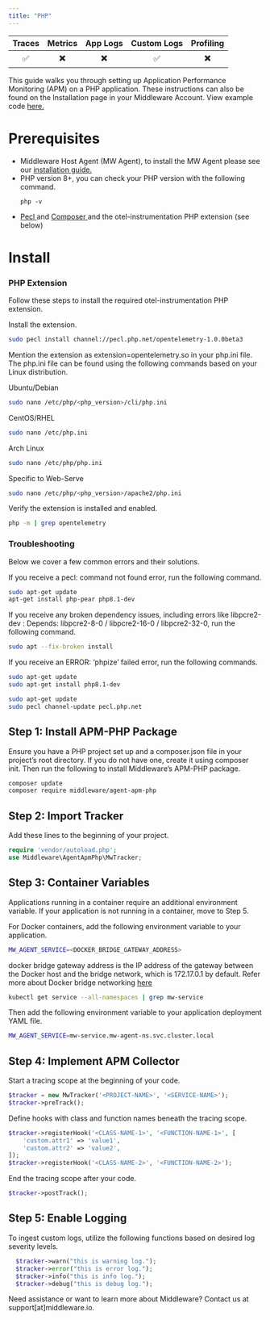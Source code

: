 ```yaml
---
title: "PHP"
---
```

<a target="_blank" href="https://packagist.org/packages/middleware/agent-apm-php">
    <span style={{
        background: "url(https://img.shields.io/badge/dev--master-%23f28d1a?label=packagist) no-repeat",
        width: "150px",
        height: "20px",
        display: "inline-block",
    }}/>
</a>

| Traces | Metrics | App Logs | Custom Logs | Profiling |
| :----: | :-----: | :------: | :---------: | :-------: |
| ✅ | ✖️ | ✖️ | ✅ | ✖️ |

This guide walks you through setting up Application Performance Monitoring (APM) on a PHP application. These instructions can also be found on the Installation page in your Middleware Account. View example code <a href="https://github.com/middleware-labs/demo-apm/tree/master/php"> here. </a>

# Prerequisites

* Middleware Host Agent (MW Agent), to install the MW Agent please see our <a href="https://docs.middleware.io/docs/agent-installation/overview"> installation guide. </a>
* PHP version 8+, you can check your PHP version with the following command.
  ```shell Shell
  php -v
  ```
* <a href="https://pecl.php.net/"> Pecl </a> and <a href="https://getcomposer.org/"> Composer </a> and the otel-instrumentation PHP extension (see below)

# Install

### PHP Extension
Follow these steps to install the required otel-instrumentation PHP extension. 

Install the extension.
```bash Shell
sudo pecl install channel://pecl.php.net/opentelemetry-1.0.0beta3
```
Mention the extension as extension=opentelemetry.so in your php.ini file. The php.ini file can be found using the following commands based on your Linux distribution.

Ubuntu/Debian
```bash Shell
sudo nano /etc/php/<php_version>/cli/php.ini
```
CentOS/RHEL
```bash Shell
sudo nano /etc/php.ini
```
Arch Linux
```bash Shell
sudo nano /etc/php/php.ini
```
Specific to Web-Serve
```bash Shell
sudo nano /etc/php/<php_version>/apache2/php.ini
```
Verify the extension is installed and enabled.
```bash Shell
php -m | grep opentelemetry
```

### Troubleshooting
Below we cover a few common errors and their solutions. 

If you receive a pecl: command not found error, run the following command.
```bash Shell
sudo apt-get update
apt-get install php-pear php8.1-dev
```
If you receive any broken dependency issues, including errors like libpcre2-dev : Depends: libpcre2-8-0 / libpcre2-16-0 / libpcre2-32-0, run the following command.
```bash Shell
sudo apt --fix-broken install
```
If you receive an ERROR: ‘phpize’ failed error, run the following commands.
```bash Shell
sudo apt-get update 
sudo apt-get install php8.1-dev

sudo apt-get update
sudo pecl channel-update pecl.php.net
```


## Step 1: Install APM-PHP Package
Ensure you have a PHP project set up and a composer.json file in your project’s root directory. If you do not have one, create it using composer init. Then run the following to install Middleware’s APM-PHP package.
```bash Shell
composer update
composer require middleware/agent-apm-php
```

## Step 2: Import Tracker
Add these lines to the beginning of your project. 
```php PHP
require 'vendor/autoload.php';
use Middleware\AgentApmPhp\MwTracker;
```

## Step 3: Container Variables
Applications running in a container require an additional environment variable. If your application is not running in a container, move to Step 5. 

For Docker containers, add the following environment variable to your application.
```bash Shell
MW_AGENT_SERVICE=<DOCKER_BRIDGE_GATEWAY_ADDRESS>
```
<Note> docker bridge gateway address is the IP address of the gateway between the Docker host and the bridge network, which is 172.17.0.1 by default. 
Refer more about Docker bridge networking [here](https://docs.docker.com/network/network-tutorial-standalone/) </Note>

```bash Shell
kubectl get service --all-namespaces | grep mw-service
```

Then add the following environment variable to your application deployment YAML file. 
```bash Shell
MW_AGENT_SERVICE=mw-service.mw-agent-ns.svc.cluster.local
```

## Step 4: Implement APM Collector
Start a tracing scope at the beginning of your code. 

```php PHP
$tracker = new MwTracker('<PROJECT-NAME>', '<SERVICE-NAME>');
$tracker->preTrack();
```

Define hooks with class and function names beneath the tracing scope.
```php Shell
$tracker->registerHook('<CLASS-NAME-1>', '<FUNCTION-NAME-1>', [
    'custom.attr1' => 'value1',
    'custom.attr2' => 'value2',
]);
$tracker->registerHook('<CLASS-NAME-2>', '<FUNCTION-NAME-2>');
```

End the tracing scope after your code. 
```php PHP
$tracker->postTrack();
```

## Step 5: Enable Logging
To ingest custom logs, utilize the following functions based on desired log severity levels.
 ```php PHP
   $tracker->warn("this is warning log.");
   $tracker->error("this is error log.");
   $tracker->info("this is info log.");
   $tracker->debug("this is debug log.");
```

<Note> Need assistance or want to learn more about Middleware? Contact us at support[at]middleware.io. </Note>
